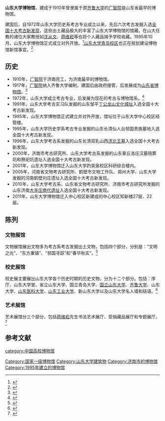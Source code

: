 {{Infobox Museum
 |name          = 山东大学博物馆
 |image         = 
 |imagesize     = 
 |caption       = 
 |map_type      = 
 |map_caption   = 
 |latitude      = 
 |longitude     = 
 |established   = 1995年10月
 |dissolved     = 
 |location      = {{CHN}}[[山东省|山东省]][[济南市|济南市]]山大南路27号山东大学中心校区知新楼
 |type          = 高校博物馆
 |visitors      = 
 |director      = 
 |curator       = [[方辉|方辉]]
 |publictransit = 
 |website       = http://museum.sdu.edu.cn/index.jsp
}}
'''山东大学博物馆'''，建成于1910年曾隶属于原[[齐鲁大学|齐鲁大学]]的[[广智院|广智院]]是山东省最早的博物馆。{{FACT}}

建国后，自1972年山东大学历史系考古专业成立以来，先后六次考古发掘入选[[全国十大考古新发现|全国十大考古新发现]]，这些出土藏品极大的丰富了山东大学博物馆的馆藏。在山大任教的诸位大家教授如[[沈从文|沈从文]]、[[蒋维崧|蒋维崧]]等也将个人藏品捐予学校收藏。1995年10月，山东大学博物馆正式成立对外开放。<ref>{{Cite web |url= http://museum.sdu.edu.cn/benguangaikuang.jsp?fid=28 |title= 山东大学博物馆概况 |author= 李慧竹 |access-date= 2013-09-07 |archive-url= https://web.archive.org/web/20150518020501/http://museum.sdu.edu.cn/benguangaikuang.jsp?fid=28 |archive-date= 2015-05-18 |dead-url= yes }}</ref>[[山东大学青岛校区|山东大学青岛校区]]也正在规划建设博物馆新馆事宜。<ref>{{Cite web |url= http://museum.sdu.edu.cn/aticle_view.jsp?fid=391 |title= 青岛校区博物馆建设论证会召开 }}{{Dead link|date=2019年12月 |bot=InternetArchiveBot |fix-attempted=yes }}</ref>

==历史==
*1910年，[[广智院|广智院]]于济南完工，为济南最早的博物馆。
*1917年，[[广智院|广智院]]纳入齐鲁大学编制，建国后由政府接管，后发展成为[[山东省博物馆|山东省博物馆]]。<ref>{{Cite web |url= http://www.sdmuseum.com/bggl.aspx?cid=20 |title= 山东省博物馆概况 |deadurl= yes |archiveurl= https://web.archive.org/web/20130304111511/http://www.sdmuseum.com/bggl.aspx?cid=20 |archivedate= 2013-03-04 }}</ref>
*1972年，山东大学成立考古专业，后发展为现在的考古与博物馆系。<ref>{{Cite web |url= http://www.history.sdu.edu.cn/new/jx/xx/2009-03-23/425.html |title= 山东大学考古与博物馆系 |accessdate= 2013-09-07 |archive-date= 2013-02-13 |archive-url= https://web.archive.org/web/20130213141729/http://www.history.sdu.edu.cn/new/jx/xx/2009-03-23/425.html |dead-url= yes }}</ref>
*1991年，山东大学考古实习队发掘的山东邹平[[丁公龙山文化城址|丁公龙山文化城址]]入选全国十大考古新发现。
*1995年，山东大学博物馆正式建立并对外开放，馆址位于山东大学中心校区经管楼。
*1995年，山东大学历史学系考古专业发掘的山东长清仙人台邿国贵族墓地入选全国十大考古新发现。
*1996年，山东大学考古系发掘的山东长清双乳山西[[济北王墓|济北王墓]]入选全国十大考古新发现。
*2000年，济南市考古研究所、山东大学考古系发掘的山东章丘洛庄汉墓陪葬坑和祭祀坑遗址入选全国十大考古新发现。
*2001年，山东大学博物馆迁入山东大学趵突泉校区科研综合楼内。
*2005年，河南省文物考古研究所、鹤壁市文物工作队、郑州大学、山东大学发掘的河南鹤壁刘庄遗址入选全国十大考古新发现。
*2010年，山东大学考古系、山东省文物考古研究所、济南市考古研究所发掘的山东济南[[大辛庄商代遗址|大辛庄商代遗址]]入选全国十大考古新发现。
*2011年，山东大学博物馆迁入中心校区新建成的中心校区知新楼27层、22层。
==陈列==
===文物展馆===
文物展馆展出文物多为考古系考古发掘出土文物，包括四个部分，分别是：“文明之光”、“东方重镇”、“邿国寻踪”和“春华秋实”。<ref>{{Cite web |url= http://museum.sdu.edu.cn/aticle_view.jsp?fid=45 |title= 山东大学文物展馆介绍 |access-date= 2013-09-07 |archive-url= https://web.archive.org/web/20130313022954/http://museum.sdu.edu.cn/aticle_view.jsp?fid=45 |archive-date= 2013-03-13 |dead-url= yes }}</ref>
===校史展馆===
校史展主要展出山东大学各个历史时期的历史文物，分为十二个部分。包括：序厅、山东大学堂、省立山东大学、国立青岛大学、[[国立山东大学|国立山东大学]]、[[齐鲁大学|齐鲁大学]]、山东大学、[[山东医科大学|山东医科大学]]、[[山东工业大学|山东工业大学]]、新山东大学以及山东大学名人墙和结语。<ref>{{Cite web |url= http://museum.sdu.edu.cn/aticle_view.jsp?fid=44 |title= 山东大学校史展馆介绍 |access-date= 2013-09-07 |archive-url= https://web.archive.org/web/20130313022857/http://museum.sdu.edu.cn/aticle_view.jsp?fid=44 |archive-date= 2013-03-13 |dead-url= yes }}</ref>

===艺术展馆===
艺术展馆分三个部分，包括[[蒋维崧|蒋维崧]]先生书法艺术展厅、受捐藏品展厅和专题展厅。<ref>{{Cite web |url= http://museum.sdu.edu.cn/aticle_view.jsp?fid=43 |title= 山东大学艺术展馆介绍 |access-date= 2013-09-07 |archive-url= https://web.archive.org/web/20130313022829/http://museum.sdu.edu.cn/aticle_view.jsp?fid=43 |archive-date= 2013-03-13 |dead-url= yes }}</ref>

==参考文献==
{{Reflist}}

{{山东大学}}
{{国家一级博物馆}}
{{Authority control}}
[[Category:国家一级博物馆|Category:国家一级博物馆]]
[[Category:山东大学建筑物|Category:山东大学建筑物]]
[[Category:济南市的博物馆|Category:济南市的博物馆]]
[[category:中国高校博物馆|category:中国高校博物馆]]
[[Category:1995年建立的博物馆|Category:1995年建立的博物馆]]